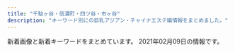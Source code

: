 ```yaml
---
title: "千駄ヶ谷・信濃町・四ツ谷・市ヶ谷"
description: "キーワード別にの巨乳アジアン・チャイナエステ嬢情報をまとめました。"
---
```


新着画像と新着キーワードをまとめています。
2021年02月09日の情報です。

<DmmAffiliateIns />
<KeywordTable
  shops={
    [
    {
        "station": "\u56db\u30c4\u8c37\u99c52\u756a\u53e3",
        "keywords": {},
        "img_links": [],
        "url": "https://juno-esthe.tokyo/",
        "name": "\u30c6\u30a3\u30e9\u30df\u30b9"
    },
    {
        "img_links": [
            "http://1819-kizuna.work/i/img/s1.jpg",
            "http://1819-kizuna.work/i/img/st24.jpg",
            "http://1819-kizuna.work/img/botton.jpg",
            "http://1819-kizuna.work/img/bottom.jpg",
            "http://1819-kizuna.work/i/img/r1.jpg",
            "http://1819-kizuna.work/i/img/st025.jpg",
            "http://1819-kizuna.work/img/jk.jpg",
            "http://1819-kizuna.work/img/s23.jpg",
            "http://1819-kizuna.work/img/st25.jpg",
            "http://1819-kizuna.work/i/img/r3.jpg",
            "http://1819-kizuna.work/i/img/st23.jpg",
            "http://1819-kizuna.work/i/img/r4.jpg",
            "http://1819-kizuna.work/i/img/st0027.jpg",
            "http://1819-kizuna.work/i/img/skr.png",
            "http://1819-kizuna.work/i/img/st27.jpg",
            "http://1819-kizuna.work/img/1F351.png",
            "http://1819-kizuna.work/img/st28.jpg",
            "http://1819-kizuna.work/img/1F353.png",
            "http://1819-kizuna.work/img/st22.jpg",
            "http://1819-kizuna.work/i/img/st25.jpg",
            "http://1819-kizuna.work/img/s24.jpg",
            "http://1819-kizuna.work/img/1F339.png",
            "http://1819-kizuna.work/img/mo.png",
            "http://1819-kizuna.work/i/img/st029.jpg",
            "http://1819-kizuna.work/i/img/st22.jpg",
            "http://1819-kizuna.work/img/skr.png",
            "http://1819-kizuna.work/img/s28.jpg",
            "http://1819-kizuna.work/i/img/s3.jpg",
            "http://1819-kizuna.work/img/s29.jpg",
            "http://1819-kizuna.work/img/st029.jpg",
            "http://1819-kizuna.work/img/st0025.jpg",
            "http://1819-kizuna.work/i/img/s2.jpg",
            "http://1819-kizuna.work/img/st028.jpg",
            "http://1819-kizuna.work/i/img/s5.jpg",
            "http://1819-kizuna.work/img/s25.jpg",
            "http://1819-kizuna.work/img/st24.jpg",
            "http://1819-kizuna.work/img/st025.jpg",
            "http://1819-kizuna.work/img/1F60A.png",
            "http://1819-kizuna.work/i/img/r2.jpg",
            "http://1819-kizuna.work/img/st027.jpg",
            "http://1819-kizuna.work/i/img/jk.jpg",
            "http://1819-kizuna.work/i/img/st028.jpg",
            "http://1819-kizuna.work/img/s27.jpg",
            "http://1819-kizuna.work/i/img/s4.jpg",
            "http://1819-kizuna.work/i/img/st0025.jpg",
            "http://1819-kizuna.work/i/img/st027.jpg",
            "http://1819-kizuna.work/i/img/s6.jpg",
            "http://1819-kizuna.work/img/fla.jpg",
            "http://1819-kizuna.work/img/1F33C.png",
            "http://1819-kizuna.work/img/st29.jpg",
            "http://1819-kizuna.work/img/st0027.jpg",
            "http://1819-kizuna.work/img/1F431.png",
            "http://1819-kizuna.work/img/st23.jpg",
            "http://1819-kizuna.work/img/s22.jpg",
            "http://1819-kizuna.work/img/st27.jpg",
            "http://1819-kizuna.work/i/img/st29.jpg",
            "http://1819-kizuna.work/i/img/st28.jpg"
        ],
        "station": "\u56db\u8c37\u4e09\u4e01\u76ee\u99c53\u756a\u51fa\u53e3",
        "url": "http://1819-kizuna.work/",
        "keywords": {
            "86": 2,
            "D": 3,
            "85": 8,
            "C": 16,
            "E": 2,
            "87": 2
        },
        "name": "1819\uff5e\u7d46"
    },
    {
        "img_links": [
            "http://e-yotsuya.net/images/baner.jpg",
            "http://e-yotsuya.net/images/top.jpg",
            "http://e-yotsuya.net/images/g7.jpg",
            "http://e-yotsuya.net/images/g9.jpg",
            "http://e-yotsuya.net/images/news-tit1.jpg",
            "http://e-yotsuya.net/images/g10.jpg",
            "http://e-yotsuya.net/images/tite-staff1.jpg",
            "http://e-yotsuya.net/images/g8.jpg",
            "http://e-yotsuya.net/images/room.jpg",
            "http://e-yotsuya.net/images/g2.jpg",
            "http://e-yotsuya.net/images/g12.jpg",
            "http://e-yotsuya.net/images/g4.jpg",
            "http://e-yotsuya.net/images/tite-staff.jpg",
            "http://e-yotsuya.net/images/mobile.png",
            "http://e-yotsuya.net/images/baner2.jpg",
            "http://e-yotsuya.net/images/g6.jpg",
            "http://e-yotsuya.net/images/news-tit.png",
            "http://e-yotsuya.net/images/g5.jpg",
            "http://e-yotsuya.net/images/g11.jpg",
            "http://e-yotsuya.net/images/g1.jpg",
            "http://e-yotsuya.net/images/top2.png",
            "http://e-yotsuya.net/images/g3.jpg"
        ],
        "keywords": {
            "C": 14
        },
        "station": "JR\u56db\u30c4\u8c37\u99c5\u8d64\u5742\u53e3",
        "name": "\u30b9\u30de\u30a4\u30eb",
        "url": "http://e-yotsuya.net/"
    },
    {
        "keywords": {},
        "url": "http://xn--vckg5a9gug.in.net/",
        "img_links": [
            "http://xn--vckg5a9gug.in.net/images/cg04.jpg",
            "http://xn--vckg5a9gug.in.net/images/evetop.png",
            "http://xn--vckg5a9gug.in.net/images/cg05.jpg",
            "http://xn--vckg5a9gug.in.net/images/news.png",
            "http://xn--vckg5a9gug.in.net/images/cg06.jpg",
            "http://xn--vckg5a9gug.in.net/images/cg03.jpg",
            "http://xn--vckg5a9gug.in.net/link/menlog.jpg",
            "http://xn--vckg5a9gug.in.net/images/top.png",
            "http://xn--vckg5a9gug.in.net/images/staff_s.png",
            "http://xn--vckg5a9gug.in.net/images/cg07.jpg"
        ],
        "name": "Moon",
        "station": "\u9eb9\u753a\u99c51\u756a\u51fa\u53e3"
    },
    {
        "station": "\u56db\u8c37\u4e09\u4e01\u76ee\u99c52\u756a",
        "img_links": [
            "http://lakulaku.info/images/staff/rina.jpg",
            "http://lakulaku.info/images/staff/mari.jpg",
            "http://lakulaku.info/img/5-3.jpg",
            "http://lakulaku.info/img/s06.jpg",
            "http://lakulaku.info/swf/baner.jpg",
            "http://lakulaku.info/images/staff/yumi.jpg",
            "http://lakulaku.info/images/staff/nena.jpg",
            "http://lakulaku.info/img/5-4.jpg",
            "http://lakulaku.info/img/rina.jpg",
            "http://lakulaku.info/images/staff/5-4.jpg",
            "http://lakulaku.info/img/5-2.jpg",
            "http://lakulaku.info/images/staff/s06.jpg",
            "http://lakulaku.info/images/top.jpg",
            "http://lakulaku.info/img/5-1.jpg",
            "http://lakulaku.info/img/5-5.jpg",
            "http://lakulaku.info/images/staff/ai-a.jpg",
            "http://lakulaku.info/images/staff/momo.jpg",
            "http://lakulaku.info/images/newtit.png",
            "http://lakulaku.info/images/staff/5-3.jpg",
            "http://lakulaku.info/images/staff/5-2.jpg",
            "http://lakulaku.info/images/staff/5-1.jpg",
            "http://lakulaku.info/images/staff/sizuka.jpg",
            "http://lakulaku.info/images/mobile.png",
            "http://lakulaku.info/images/staff/ai.jpg",
            "http://lakulaku.info/images/titestaff.png",
            "http://lakulaku.info/images/staff/5-5.jpg"
        ],
        "name": "\u767e\u5408",
        "keywords": {},
        "url": "http://lakulaku.info/"
    },
    {
        "station": "\u56db\u8c37\u4e09\u4e01\u76ee\u99c52\u756a\u51fa\u53e3",
        "name": "\u5149\u540d",
        "keywords": {
            "87": 44,
            "84": 44,
            "85": 154,
            "83": 22,
            "82": 22,
            "C": 132,
            "D": 330,
            "86": 176
        },
        "url": "http://aqua.jpn.cm/",
        "img_links": [
            "http://aqua.jpn.cm/images/room3.jpg",
            "http://aqua.jpn.cm/photos/sites/16/2020/04/2020040301184076.jpg",
            "http://aqua.jpn.cm/photos/sites/16/2018/01/2018011007031429.jpg",
            "http://aqua.jpn.cm/images/mobile.jpg",
            "http://aqua.jpn.cm/images/top.png",
            "http://aqua.jpn.cm/photos/sites/16/2020/10/2020100906522289.jpg",
            "http://aqua.jpn.cm/photos/sites/16/2018/01/2018011007031662.jpg",
            "http://aqua.jpn.cm/images/s_pick.png",
            "http://aqua.jpn.cm/images/s_staff.png",
            "http://aqua.jpn.cm/photos/sites/16/2021/01/2021011401054262.jpg",
            "http://aqua.jpn.cm/images/room4.jpg",
            "http://aqua.jpn.cm/photos/sites/16/2020/09/2020091507031094.jpg",
            "http://aqua.jpn.cm/images/line.jpg",
            "http://aqua.jpn.cm/images/2.jpg",
            "http://aqua.jpn.cm/photos/sites/16/2018/01/2018011007031899.jpg",
            "http://aqua.jpn.cm/photos/sites/16/2018/05/2018052105590585.jpg",
            "http://aqua.jpn.cm/images/3.jpg",
            "http://aqua.jpn.cm/photos/sites/16/2020/12/2020120107363899.jpg",
            "http://aqua.jpn.cm/images/s_news.jpg",
            "http://aqua.jpn.cm/photos/sites/16/2020/03/2020030507254950.jpg",
            "http://aqua.jpn.cm/photos/sites/16/2020/10/2020100508293240.jpg",
            "http://aqua.jpn.cm/images/room5.jpg",
            "http://aqua.jpn.cm/images/room1.jpg",
            "http://aqua.jpn.cm/photos/sites/16/2020/12/2020120208263886.jpg",
            "http://aqua.jpn.cm/images/room2.jpg",
            "http://aqua.jpn.cm/photos/sites/16/2019/02/2019020108033676.jpg",
            "http://aqua.jpn.cm/photos/sites/16/2018/01/2018011007032034.jpg",
            "http://aqua.jpn.cm/photos/sites/16/2018/01/2018011007031723.jpg",
            "http://aqua.jpn.cm/images/1.jpg",
            "http://aqua.jpn.cm/photos/sites/16/2019/04/2019042211584069.jpg",
            "http://aqua.jpn.cm/photos/sites/16/2018/01/2018011007031997.jpg",
            "http://aqua.jpn.cm/photos/sites/16/2018/01/2018011007031840.jpg",
            "http://aqua.jpn.cm/photos/sites/16/2018/01/2018013112184869.jpg",
            "http://aqua.jpn.cm/photos/sites/16/2019/03/2019031107062221.jpg",
            "http://aqua.jpn.cm/photos/sites/16/2018/03/2018031909460765.jpg"
        ]
    },
    {
        "station": "\u56db\u8c37\u4e09\u4e01\u76ee\u99c52\u756a\u53e3",
        "url": "http://l-rlx.com/",
        "img_links": [
            "http://l-rlx.com/images/index_20.jpg",
            "http://l-rlx.com/images/02.jpg",
            "http://l-rlx.com/images/index_05.jpg",
            "http://l-rlx.com/girl/00.jpg",
            "http://l-rlx.com/girl/03.jpg",
            "http://l-rlx.com/images/index_02.jpg",
            "http://l-rlx.com/images/index_06.jpg",
            "http://l-rlx.com/images/index_21.jpg",
            "http://l-rlx.com/girl/04.jpg",
            "http://l-rlx.com/images/index_01.jpg",
            "http://l-rlx.com/images/index_04.jpg",
            "http://l-rlx.com/images/01.jpg",
            "http://l-rlx.com/images/rec_09.jpg",
            "http://l-rlx.com/images/info_09.jpg",
            "http://l-rlx.com/images/info.jpg",
            "http://l-rlx.com/images/index_12.jpg",
            "http://l-rlx.com/girl/08.jpg",
            "http://l-rlx.com/girl/01.jpg",
            "http://l-rlx.com/images/index_14.jpg",
            "http://l-rlx.com/images/sub_09.jpg",
            "http://l-rlx.com/images/rec.jpg",
            "http://l-rlx.com/girl/05.jpg",
            "http://l-rlx.com/girl/02.jpg",
            "http://l-rlx.com/images/03.jpg",
            "http://l-rlx.com/images/index_07.jpg",
            "http://l-rlx.com/images/index_17.jpg",
            "http://l-rlx.com/images/staff_09.jpg",
            "http://l-rlx.com/images/index_16.jpg",
            "http://l-rlx.com/images/index_03.jpg"
        ],
        "keywords": {},
        "name": "\u30aa\u30fc\u30ed\u30e9"
    },
    {
        "url": "http://bimajo.ies.fun/",
        "img_links": [
            "http://bimajo.ies.fun/images/end.png",
            "http://bimajo.ies.fun/images/top.png",
            "http://bimajo.ies.fun/photos/sites/71/2020/09/202009020147082.jpg",
            "http://bimajo.ies.fun/images/room3.jpg",
            "http://bimajo.ies.fun/images/news_bj2.png",
            "http://bimajo.ies.fun/images/mobile.jpg",
            "http://bimajo.ies.fun/images/s_news.jpg",
            "http://bimajo.ies.fun/images/room2.jpg",
            "http://bimajo.ies.fun/images/room4.jpg",
            "http://bimajo.ies.fun/images/s_staff.jpg",
            "http://bimajo.ies.fun/images/s_face.jpg",
            "http://bimajo.ies.fun/photos/sites/71/2020/07/2020072106582415.jpg",
            "http://bimajo.ies.fun/images/room1.jpg",
            "http://bimajo.ies.fun/images/s_pick.jpg"
        ],
        "keywords": {
            "86": 15,
            "D": 30,
            "85": 15,
            "C": 10
        },
        "name": "\u7652\u3057\u306e\u5c4b",
        "station": "\u56db\u8c37\u4e09\u4e01\u76ee\u99c52\u756a\u51fa\u53e3"
    },
    {
        "keywords": {},
        "url": "http://e-rosa.net/",
        "name": "ROSA",
        "station": "\u56db\u8c37\u4e09\u4e01\u76ee\u99c52\u756a",
        "img_links": [
            "http://e-rosa.net/images/ha.jpg",
            "http://e-rosa.net/images/noimage.jpg",
            "http://e-rosa.net/images/girlx_top.png",
            "http://e-rosa.net/images/news_top.jpg",
            "http://e-rosa.net/images/sayaka.jpg",
            "http://e-rosa.net/images/sejutu5.jpg",
            "http://e-rosa.net/images/access3.jpg",
            "http://e-rosa.net/images/aya1.jpg",
            "http://e-rosa.net/images/sejutu6.jpg",
            "http://e-rosa.net/images/lola.jpg",
            "http://e-rosa.net/images/right_top.png",
            "http://e-rosa.net/images/rina2.jpg",
            "http://e-rosa.net/images/grande.jpg",
            "http://e-rosa.net/images/misa1.jpg",
            "http://e-rosa.net/images/news_bottom.jpg",
            "http://e-rosa.net/images/gg1.png",
            "http://e-rosa.net/images/girl_top.png",
            "http://e-rosa.net/images/005.jpg",
            "http://e-rosa.net/images/006.jpg",
            "http://e-rosa.net/images/yuna.jpg",
            "http://e-rosa.net/images/right_bottom.png",
            "http://e-rosa.net/images/girl_03.png",
            "http://e-rosa.net/images/meyi1.jpg",
            "http://e-rosa.net/images/002.jpg",
            "http://e-rosa.net/images/pagetop.png",
            "http://e-rosa.net/images/rina0.jpg",
            "http://e-rosa.net/images/tite-staff.png",
            "http://e-rosa.net/images/te3.jpg",
            "http://e-rosa.net/images/yuri.jpg",
            "http://e-rosa.net/images/ayaka.jpg",
            "http://e-rosa.net/images/rimi.jpg",
            "http://e-rosa.net/images/003.jpg",
            "http://e-rosa.net/images/tite-link.png",
            "http://e-rosa.net/images/g13.jpg",
            "http://e-rosa.net/images/sejutu1.jpg",
            "http://e-rosa.net/images/te1.jpg",
            "http://e-rosa.net/images/g1.jpg",
            "http://e-rosa.net/images/te2.jpg",
            "http://e-rosa.net/images/mimi.jpg",
            "http://e-rosa.net/images/sejutu2.jpg",
            "http://e-rosa.net/images/aya2.jpg",
            "http://e-rosa.net/images/004.jpg",
            "http://e-rosa.net/images/tite-magazine.png",
            "http://e-rosa.net/images/001.jpg",
            "http://e-rosa.net/images/kaoli.jpg",
            "http://e-rosa.net/images/yu.jpg",
            "http://e-rosa.net/images/nei_01.png",
            "http://e-rosa.net/images/nei_03.png",
            "http://e-rosa.net/images/risa.jpg",
            "http://e-rosa.net/images/rina1.jpg",
            "http://e-rosa.net/images/k1.jpg",
            "http://e-rosa.net/images/meyi2.jpg",
            "http://e-rosa.net/images/girl_01.png",
            "http://e-rosa.net/images/haruka.jpg",
            "http://e-rosa.net/images/yuyi.jpg",
            "http://e-rosa.net/images/009.jpg"
        ]
    }
]
}
/>
<DmmAffiliateScript />
